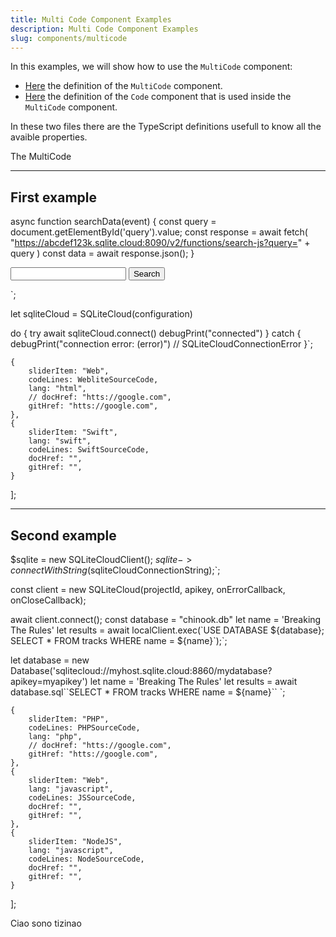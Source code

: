 ```yaml
---
title: Multi Code Component Examples
description: Multi Code Component Examples
slug: components/multicode
---
```



In this examples, we will show how to use the `MultiCode` component:

- [Here](https://github.com/sqlitecloud/website/blob/docs-stage/commons/components/Code/MultiCode.astro) the definition of the `MultiCode` component.
- [Here](https://github.com/sqlitecloud/website/blob/docs-stage/commons/components/Code/Code.astro) the definition of the `Code` component that is used inside the `MultiCode` component.


In these two files there are the TypeScript definitions usefull to know all the avaible properties.

The MultiCode

--- 
## First example 

  async function searchData(event) {
    const query = document.getElementById('query').value;
    const response = await fetch(
      "https://abcdef123k.sqlite.cloud:8090/v2/functions/search-js?query=" + query
    )
    const data = await response.json();
  }
</script>

<form onsubmit="searchData(event)">
  <input type="text" id="query" name="query" required>
  <button type="submit">Search</button>
</form>`;

let sqliteCloud = SQLiteCloud(configuration)

do {
	try await sqliteCloud.connect()
	debugPrint("connected")
} catch {
	debugPrint("connection error: \(error)") // SQLiteCloudConnectionError
}`;


	{
		sliderItem: "Web",
		codeLines: WebliteSourceCode,
		lang: "html",
		// docHref: "htts://google.com",
		gitHref: "htts://google.com",
	},
	{
		sliderItem: "Swift",
		lang: "swift",
		codeLines: SwiftSourceCode,
		docHref: "",
		gitHref: "",
	}
];

<MultiCode id="first" copyCode={true} codeItems={codeExamplesOne}  />

---

## Second example 


$sqlite = new SQLiteCloudClient();
$sqlite->connectWithString($sqliteCloudConnectionString);`;

const client = new SQLiteCloud(projectId, apikey, onErrorCallback, onCloseCallback);

await client.connect();
const database = "chinook.db"
let name = 'Breaking The Rules'
let results = await localClient.exec(\`USE DATABASE \${database}; SELECT * FROM tracks WHERE name = \${name}\`);`;


let database = new Database('sqlitecloud://myhost.sqlite.cloud:8860/mydatabase?apikey=myapikey')
let name = 'Breaking The Rules'
let results = await database.sql\`\`SELECT * FROM tracks WHERE name = \${name}\`\`
`;

	{
		sliderItem: "PHP",
		codeLines: PHPSourceCode,
		lang: "php",
		// docHref: "htts://google.com",
		gitHref: "htts://google.com",
	},
	{
		sliderItem: "Web",
		lang: "javascript",
		codeLines: JSSourceCode,
		docHref: "",
		gitHref: "",
	},
	{
		sliderItem: "NodeJS",
		lang: "javascript",
		codeLines: NodeSourceCode,
		docHref: "",
		gitHref: "",
	}
];


Ciao sono tizinao

<MultiCode id="second" copyCode={true} codeItems={codeExamplesTwo}  />

